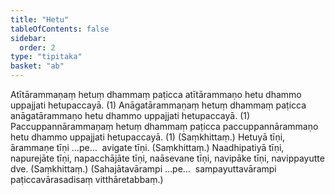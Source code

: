 ```yaml
---
title: "Hetu"
tableOfContents: false
sidebar:
  order: 2
type: "tipitaka"
basket: "ab"
---
```



<DynamicBreadcrumb />

<Division number="214">

<Paragraph number="814">
Atītārammaṇaṃ hetuṃ dhammaṃ paṭicca atītārammaṇo hetu dhammo uppajjati hetupaccayā. (1)
</Paragraph>

<Paragraph number="815">
Anāgatārammaṇaṃ hetuṃ dhammaṃ paṭicca anāgatārammaṇo hetu dhammo uppajjati hetupaccayā. (1)
</Paragraph>

<Paragraph number="816">
Paccuppannārammaṇaṃ hetuṃ dhammaṃ paṭicca paccuppannārammaṇo hetu dhammo uppajjati hetupaccayā. (1) (Saṃkhittaṃ.)
</Paragraph>

</Division>
<Division number="215">

<Paragraph number="817">
Hetuyā tīṇi, ārammaṇe tīṇi …pe…  avigate tīṇi. (Saṃkhittaṃ.)
</Paragraph>

<Paragraph number="818">
Naadhipatiyā tīṇi, napurejāte tīṇi, napacchājāte tīṇi, naāsevane tīṇi, navipāke tīṇi, navippayutte dve. (Saṃkhittaṃ.)
</Paragraph>

<Paragraph number="819">
(Sahajātavārampi …pe…  sampayuttavārampi paṭiccavārasadisaṃ vitthāretabbaṃ.)
</Paragraph>
</Division>